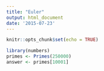 ```yaml
---
title: "Euler"
output: html_document
date: '2015-07-23'
---
```


```r
knitr::opts_chunk$set(echo = TRUE)
```

```r
library(numbers)
primes <- Primes(250000)
answer <- primes[10001]

```

